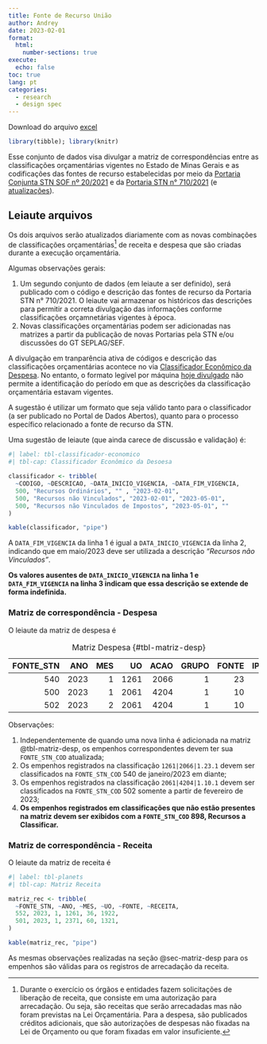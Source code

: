 ```yaml
---
title: Fonte de Recurso União
author: Andrey
date: 2023-02-01
format:
  html:
    number-sections: true
execute:
  echo: false
toc: true
lang: pt
categories:
  - research
  - design spec
---
```


Download do arquivo [excel](smart-data-dumb-code.xlsx)

```r
library(tibble); library(knitr)
```

Esse conjunto de dados visa divulgar a matriz de correspondências entre as classificações orçamentárias vigentes no Estado de Minas Gerais e as codificações das fontes de recurso estabelecidas por meio da [Portaria Conjunta STN SOF nº 20/2021](https://www.in.gov.br/en/web/dou/-/portaria-conjunta-stn/sof-n-20-de-23-de-fevereiro-de-2021-304861747) e da [Portaria STN n° 710/2021](https://www.in.gov.br/en/web/dou/-/portaria-n-710-de-25-de-fevereiro-de-2021-305389863) (e [atualizações](https://www.gov.br/tesouronacional/pt-br/contabilidade-e-custos/federacao/fonte-ou-destinacao-de-recursos)).


## Leiaute arquivos

Os dois arquivos serão atualizados diariamente com as novas combinações de classificações orçamentárias[^20230202T143400] de receita e despesa que são criadas durante a execução orçamentária.

Algumas observações gerais:

1. Um segundo conjunto de dados (em leiaute a ser definido), será publicado com o código e descrição das fontes de recurso da Portaria STN n° 710/2021. O leiaute vai armazenar os históricos das descrições para permitir a correta divulgação das informações conforme classificações orçamnetárias vigentes à época.
1. Novas classificações orçamentárias podem ser adicionadas nas matrizes a partir da publicação de novas Portarias pela STN e/ou discussões do GT SEPLAG/SEF.

::: {.callout-note}

A divulgação em tranparência ativa de códigos e descrição das classificações orçamentárias acontece no via [Classificador Econômico da Despesa](https://www.mg.gov.br/planejamento/pagina/planejamento-e-orcamento/lei-orcamentaria-anual-loa/lei-orcamentaria-anual-loa). No entanto, o formato legível por máquina [hoje divulgado](https://docs.google.com/spreadsheets/d/1xP5V3dkvkXYIida6Wl6ERG-e2GA1XJwV/edit#gid=1757956794) não permite a identificação do período em que as descrições da classificação orçamentária estavam vigentes.

A sugestão é utilizar um formato que seja válido tanto para o classificador (a ser publicado no Portal de Dados Abertos), quanto para o processo específico relacionado a fonte de recurso da STN.

Uma sugestão de leiaute (que ainda carece de discussão e validação) é:

```r
#| label: tbl-classificador-economico
#| tbl-cap: Classificador Econômico da Desoesa

classificador <- tribble(
  ~CODIGO, ~DESCRICAO, ~DATA_INICIO_VIGENCIA, ~DATA_FIM_VIGENCIA,
  500, "Recursos Ordinários", "" , "2023-02-01",
  500, "Recursos não Vinculados", "2023-02-01", "2023-05-01",
  500, "Recursos não Vinculados de Impostos", "2023-05-01", ""
)

kable(classificador, "pipe")
```

A `DATA_FIM_VIGENCIA` da linha 1 é igual a `DATA_INICIO_VIGENCIA` da linha 2, indicando que em maio/2023 deve ser utilizada a descrição _"Recursos não Vinculados"_.

__Os valores ausentes de `DATA_INICIO_VIGENCIA` na linha 1 e `DATA_FIM_VIGENCIA` na linha 3 indicam que essa descrição se extende de forma indefinida.__ 
:::


[^20230202T143400]: Durante o exercício os órgãos e entidades fazem solicitações de liberação de receita, que consiste em uma autorização para arrecadação. Ou seja, são receitas que serão arrecadadas mas não foram previstas na Lei Orçamentária. Para a despesa, são publicados créditos adicionais, que são autorizações de despesas não fixadas na Lei de Orçamento ou que foram fixadas em valor insuficiente.

### Matriz de correspondência - Despesa {#sec-matriz-desp}

O leiaute da matriz de despesa é

<!-- ```
matriz_desp <- tribble(
  ~FONTE_STN, ~ANO, ~MES, ~UO, ~ACAO, ~GRUPO, ~FONTE, ~IPU,
  540, 2023, 1, 1261, 2066, 1, 23, 1,
  500, 2023, 1, 2061, 4204, 1, 10, 1,
  502, 2023, 2, 2061, 4204, 1, 10, 1,
)
``` -->

| FONTE_STN|  ANO| MES|   UO| ACAO| GRUPO| FONTE| IPU|
|-----------:|----:|---:|----:|----:|-----:|-----:|---:|
|         540| 2023|   1| 1261| 2066|     1|    23|   1|
|         500| 2023|   1| 2061| 4204|     1|    10|   1|
|         502| 2023|   2| 2061| 4204|     1|    10|   1|

: Matriz Despesa {#tbl-matriz-desp}

Observações:

1. Independentemente de quando uma nova linha é adicionada na matriz @tbl-matriz-desp, os empenhos correspondentes devem ter sua `FONTE_STN_COD` atualizada;
1. Os empenhos registrados na classificação `1261|2066|1.23.1` devem ser classificados na `FONTE_STN_COD` 540 de janeiro/2023 em diante;
1. Os empenhos registrados na classificação `2061|4204|1.10.1` devem ser classificados na `FONTE_STN_COD` 502 somente a partir de fevereiro de 2023;
1. __Os empenhos registrados em classificações que não estão presentes na matriz devem ser exibidos com a `FONTE_STN_COD` 898, Recursos a Classificar.__

### Matriz de correspondência - Receita

O leiaute da matriz de receita é

```r
#| label: tbl-planets
#| tbl-cap: Matriz Receita

matriz_rec <- tribble(
  ~FONTE_STN, ~ANO, ~MES, ~UO, ~FONTE, ~RECEITA,
  552, 2023, 1, 1261, 36, 1922,
  501, 2023, 1, 2371, 60, 1321,
)

kable(matriz_rec, "pipe")
```

As mesmas observações realizadas na seção @sec-matriz-desp para os empenhos são válidas para os registros de arrecadação da receita.

